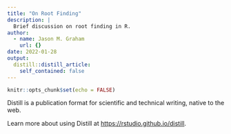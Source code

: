 ```yaml
---
title: "On Root Finding"
description: |
  Brief discussion on root finding in R. 
author:
  - name: Jason M. Graham
    url: {}
date: 2022-01-28
output:
  distill::distill_article:
    self_contained: false
---
```



```r
knitr::opts_chunk$set(echo = FALSE)
```

Distill is a publication format for scientific and technical writing, native to the web.

Learn more about using Distill at <https://rstudio.github.io/distill>.


